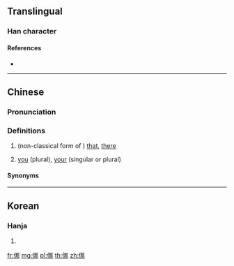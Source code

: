 {{character info/new}}
==Translingual==

===Han character===
{{Han char|rn=9|rad=人|as=07|sn=9|four=|canj=OSQL|ids=⿰亻那}}

====References====
* {{Han ref|kx=0103.290|hdz=10154.070|uh=345A|ud=13402}}

----

==Chinese==
{{zh-forms|alt=亻那-nonstandard}}

===Pronunciation===
{{zh-pron
|m=nuó
|c=naa4,no4
|w=3na
|cat=pron
}}

===Definitions===
{{zh-hanzi}}

# (non-classical form of {{zh-l|那}}) [[that]], [[there]]<!--from Unihan DB -->
# {{lb|zh|Shanghainese}} [[you]] (plural), [[your]] (singular or plural)
#: {{zh-x|立 辣 窗口頭 額 搿個 人 是 㑚 經理，對 𠲎？|The man standing near the window is your manager, right?|SH}}

====Synonyms====
{{zh-dial|你}}
{{zh-dial|你們}}

----

==Korean==

===Hanja===
{{ko-hanja|hangeul=나|y=na|eumhun=어찌|ehrv=eojji|ehmr=ŏtchi|ehy=ecci}}

# {{defn|lang=ko|sort=人07}}

[[fr:㑚]]
[[mg:㑚]]
[[pl:㑚]]
[[th:㑚]]
[[zh:㑚]]